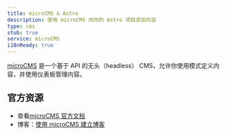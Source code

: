 ```yaml
---
title: microCMS & Astro
description: 使用 microCMS 向你的 Astro 项目添加内容
type: cms
stub: true
service: microCMS
i18nReady: true
---
```


[microCMS](https://microcms.io/) 是一个基于 API 的无头（headless） CMS，允许你使用模式定义内容，并使用仪表板管理内容。

## 官方资源

- 查看[microCMS 官方文档](https://document.microcms.io/tutorial/astro/astro-top)
- 博客：[使用 microCMS 建立博客](https://blog.microcms.io/astro-microcms-introduction/)

